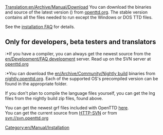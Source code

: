[[Translation:en/Archive/Manual/Download]]
{{en/Manual/Navigation}}
You can download the binaries and source of the latest version ({{en/Version}}) from [http://www.openttd.org/download-stable openttd.org].
The stable version contains all the files needed to run except the Windows or DOS TTD files.

{{en/Warning|All versions of OTTD need certain files from either the Windows or the DOS version of Transport Tycoon Deluxe.}}

See the [[en/Archive/Manual/Installation FAQ|installation FAQ]] for details.

== Only for developers, beta testers and translators ==
:*If you have a compiler, you can always get the newest source from the [[en/Development/FAQ development]] server. Read up on the SVN server at [http://www.openttd.org/development openttd.org]
:*You can download the [[en/Archive/Community/Nightly build]] binaries from [http://nightly.openttd.org/ nightly.openttd.org].  Each of the supported OS's precompiled version can be found in the appropriate folder.

If you don't plan to compile the language files yourself, you can get the lng files from the nightly build zip files, found above.

You can get the newest grf files included with OpenTTD [http://vcs.openttd.org/svn/browser/trunk/bin/data/ here].<br>
You can get the current source from [http://svn.openttd.org HTTP-SVN] or from svn://svn.openttd.org

[[Category:en/Manual/Installation]]